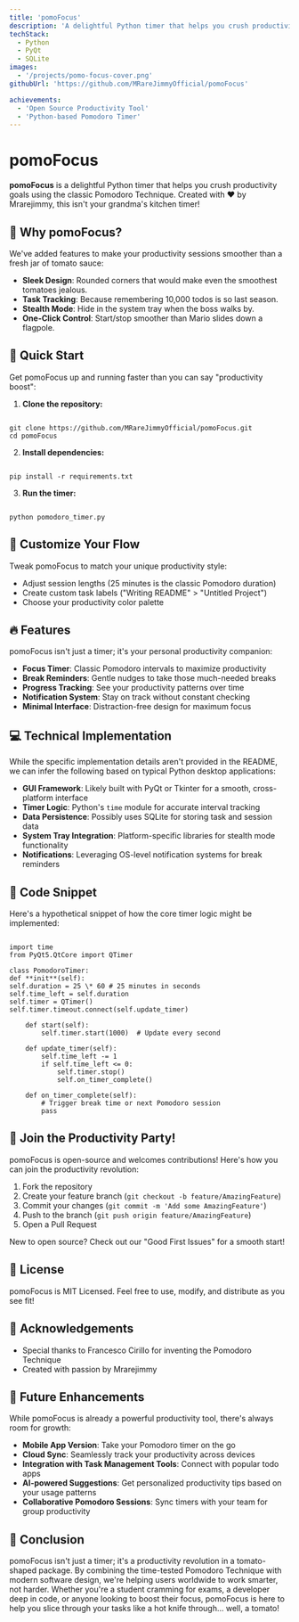 ```yaml
---
title: 'pomoFocus'
description: 'A delightful Python timer that helps you crush productivity goals using the classic Pomodoro Technique.'
techStack:
  - Python
  - PyQt
  - SQLite
images:
  - '/projects/pomo-focus-cover.png'
githubUrl: 'https://github.com/MRareJimmyOfficial/pomoFocus'

achievements:
  - 'Open Source Productivity Tool'
  - 'Python-based Pomodoro Timer'
---
```


# pomoFocus

**pomoFocus** is a delightful Python timer that helps you crush productivity goals using the classic Pomodoro Technique. Created with ❤️ by Mrarejimmy, this isn't your grandma's kitchen timer!

## 🍅 Why pomoFocus?

We've added features to make your productivity sessions smoother than a fresh jar of tomato sauce:

- **Sleek Design**: Rounded corners that would make even the smoothest tomatoes jealous.
- **Task Tracking**: Because remembering 10,000 todos is so last season.
- **Stealth Mode**: Hide in the system tray when the boss walks by.
- **One-Click Control**: Start/stop smoother than Mario slides down a flagpole.

## 🚀 Quick Start

Get pomoFocus up and running faster than you can say "productivity boost":

1. **Clone the repository:**

```

git clone https://github.com/MRareJimmyOfficial/pomoFocus.git
cd pomoFocus

```

2. **Install dependencies:**

```

pip install -r requirements.txt

```

3. **Run the timer:**

```

python pomodoro_timer.py

```

## 🎨 Customize Your Flow

Tweak pomoFocus to match your unique productivity style:

- Adjust session lengths (25 minutes is the classic Pomodoro duration)
- Create custom task labels ("Writing README" > "Untitled Project")
- Choose your productivity color palette

## 🔥 Features

pomoFocus isn't just a timer; it's your personal productivity companion:

- **Focus Timer**: Classic Pomodoro intervals to maximize productivity
- **Break Reminders**: Gentle nudges to take those much-needed breaks
- **Progress Tracking**: See your productivity patterns over time
- **Notification System**: Stay on track without constant checking
- **Minimal Interface**: Distraction-free design for maximum focus

## 💻 Technical Implementation

While the specific implementation details aren't provided in the README, we can infer the following based on typical Python desktop applications:

- **GUI Framework**: Likely built with PyQt or Tkinter for a smooth, cross-platform interface
- **Timer Logic**: Python's `time` module for accurate interval tracking
- **Data Persistence**: Possibly uses SQLite for storing task and session data
- **System Tray Integration**: Platform-specific libraries for stealth mode functionality
- **Notifications**: Leveraging OS-level notification systems for break reminders

## 🔧 Code Snippet

Here's a hypothetical snippet of how the core timer logic might be implemented:

```

import time
from PyQt5.QtCore import QTimer

class PomodoroTimer:
def **init**(self):
self.duration = 25 \* 60 # 25 minutes in seconds
self.time_left = self.duration
self.timer = QTimer()
self.timer.timeout.connect(self.update_timer)

    def start(self):
        self.timer.start(1000)  # Update every second

    def update_timer(self):
        self.time_left -= 1
        if self.time_left <= 0:
            self.timer.stop()
            self.on_timer_complete()

    def on_timer_complete(self):
        # Trigger break time or next Pomodoro session
        pass

```

## 🤝 Join the Productivity Party!

pomoFocus is open-source and welcomes contributions! Here's how you can join the productivity revolution:

1. Fork the repository
2. Create your feature branch (`git checkout -b feature/AmazingFeature`)
3. Commit your changes (`git commit -m 'Add some AmazingFeature'`)
4. Push to the branch (`git push origin feature/AmazingFeature`)
5. Open a Pull Request

New to open source? Check out our "Good First Issues" for a smooth start!

## 📜 License

pomoFocus is MIT Licensed. Feel free to use, modify, and distribute as you see fit!

## 🙏 Acknowledgements

- Special thanks to Francesco Cirillo for inventing the Pomodoro Technique
- Created with passion by Mrarejimmy

## 🚀 Future Enhancements

While pomoFocus is already a powerful productivity tool, there's always room for growth:

- **Mobile App Version**: Take your Pomodoro timer on the go
- **Cloud Sync**: Seamlessly track your productivity across devices
- **Integration with Task Management Tools**: Connect with popular todo apps
- **AI-powered Suggestions**: Get personalized productivity tips based on your usage patterns
- **Collaborative Pomodoro Sessions**: Sync timers with your team for group productivity

## 🌟 Conclusion

pomoFocus isn't just a timer; it's a productivity revolution in a tomato-shaped package. By combining the time-tested Pomodoro Technique with modern software design, we're helping users worldwide to work smarter, not harder. Whether you're a student cramming for exams, a developer deep in code, or anyone looking to boost their focus, pomoFocus is here to help you slice through your tasks like a hot knife through... well, a tomato!

```

```
